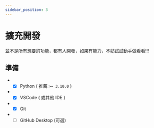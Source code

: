 ```yaml
---
sidebar_position: 3
---
```


# 擴充開發

並不是所有想要的功能，都有人開發，如果有能力，不妨試試動手做看看!!!

## 準備
- - [x] Python ( 推薦 `>= 3.10.0` )
- - [x] VSCode ( 或其他 IDE )
- - [x] Git
- - [ ] GitHub Desktop (可選)